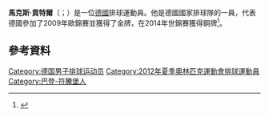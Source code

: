 '''馬克斯·貢特爾'''（{{lang-de|Max Günthör}}；{{bd|1985年|8月9日}}）是一位[[德國|德國]]排球運動員。他是德國國家排球隊的一員，代表德國參加了2009年歐錦賽並獲得了金牌，在2014年世錦賽獲得銅牌<ref>{{Cite web |url=http://www.volleyball-verband.de/index.php?dvv=webpart.pages.DVVDynamicPage&navid=8322&coid=8322&cid=1 |title=Profile |access-date=2015-06-14 |archive-url=https://web.archive.org/web/20120319010939/http://www.volleyball-verband.de/index.php?dvv=webpart.pages.DVVDynamicPage&navid=8322&coid=8322&cid=1 |archive-date=2012-03-19 |dead-url=yes }}</ref>。

==參考資料==
{{Reflist}}
{{DEFAULTSORT:Günthör, Max}}
[[Category:德国男子排球运动员|Category:德国男子排球运动员]]
[[Category:2012年夏季奧林匹克運動會排球運動員|Category:2012年夏季奧林匹克運動會排球運動員]]
[[Category:巴登-符騰堡人|Category:巴登-符騰堡人]]